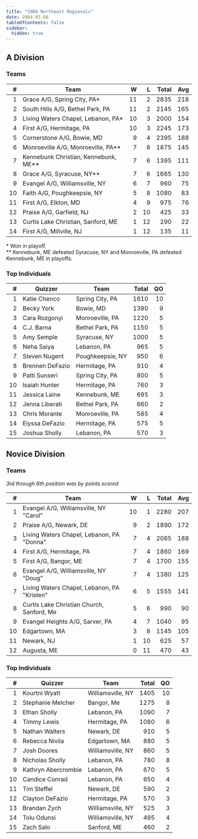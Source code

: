 ```yaml
---
title: "2004 Northeast Regionals"
date: 2004-05-08
tableOfContents: false
sidebar:
  hidden: true
---
```


## A Division

### Teams

|    # | Team                                 |    W |    L | Total |  Avg |
| ---: | ------------------------------------ | ---: | ---: | ----: | ---: |
|    1 | Grace A/G, Spring City, PA*          |   11 |    2 |  2835 |  218 |
|    2 | South Hills A/G, Bethel Park, PA     |   11 |    2 |  2145 |  165 |
|    3 | Living Waters Chapel, Lebanon, PA*   |   10 |    3 |  2000 |  154 |
|    4 | First A/G, Hermitage, PA             |   10 |    3 |  2245 |  173 |
|    5 | Cornerstone A/G, Bowie, MD           |    9 |    4 |  2395 |  188 |
|    6 | Monroeville A/G, Monroeville, PA**   |    7 |    6 |  1875 |  145 |
|    7 | Kennebunk Christian, Kennebunk, ME** |    7 |    6 |  1395 |  111 |
|    8 | Grace A/G, Syracuse, NY**            |    7 |    6 |  1665 |  130 |
|    9 | Evangel A/G, Williamsville, NY       |    6 |    7 |   960 |   75 |
|   10 | Faith A/G, Poughkeepsie, NY          |    5 |    8 |  1080 |   83 |
|   11 | First A/G, Elkton, MD                |    4 |    9 |   975 |   76 |
|   12 | Praise A/G, Garfield, NJ             |    2 |   10 |   425 |   33 |
|   13 | Curtis Lake Christian, Sanford, ME   |    1 |   12 |   290 |   22 |
|   14 | First A/G, Millville, NJ             |    1 |   12 |   135 |   11 |

\* Won in playoff.\
\*\* Kennebunk, ME defeated Syracuse, NY and Monroeville, PA defeated Kennebunk, ME in playoffs.

### Top Individuals

|    # | Quizzer         | Team             | Total |   QO |
| ---: | --------------- | ---------------- | ----: | ---: |
|    1 | Katie Chenco    | Spring City, PA  |  1610 |   10 |
|    2 | Becky York      | Bowie, MD        |  1390 |    9 |
|    3 | Cara Rozgonyi   | Monroeville, PA  |  1220 |    5 |
|    4 | C.J. Barna      | Bethel Park, PA  |  1150 |    5 |
|    5 | Amy Semple      | Syracuse, NY     |  1000 |    5 |
|    6 | Neha Saiya      | Lebanon, PA      |   965 |    5 |
|    7 | Steven Nugent   | Poughkeepsie, NY |   950 |    6 |
|    8 | Brennen DeFazio | Hermitage, PA    |   910 |    4 |
|    9 | Patti Sunseri   | Spring City, PA  |   800 |    5 |
|   10 | Isaiah Hunter   | Hermitage, PA    |   760 |    3 |
|   11 | Jessica Laine   | Kennebunk, ME    |   695 |    3 |
|   12 | Jenna Liberati  | Bethel Park, PA  |   660 |    2 |
|   13 | Chris Morante   | Monroeville, PA  |   585 |    4 |
|   14 | Elyssa DeFazio  | Hermitage, PA    |   575 |    5 |
|   15 | Joshua Sholly   | Lebanon, PA      |   570 |    3 |

## Novice Division

### Teams

*3rd through 6th position was by points scored*

|    # | Team                                        |    W |    L | Total |  Avg |
| ---: | ------------------------------------------- | ---: | ---: | ----: | ---: |
|    1 | Evangel A/G, Williamsville, NY "Carol"      |   10 |    1 |  2280 |  207 |
|    2 | Praise A/G, Newark, DE                      |    9 |    2 |  1890 |  172 |
|    3 | Living Waters Chapel, Lebanon, PA "Donna"   |    7 |    4 |  2065 |  188 |
|    4 | First A/G, Hermitage, PA                    |    7 |    4 |  1860 |  169 |
|    5 | First A/G, Bangor, ME                       |    7 |    4 |  1700 |  155 |
|    6 | Evangel A/G, Williamsville, NY "Doug"       |    7 |    4 |  1380 |  125 |
|    7 | Living Waters Chapel, Lebanon, PA "Kristen" |    6 |    5 |  1555 |  141 |
|    8 | Curtis Lake Christian Church, Sanford, Me   |    5 |    6 |   990 |   90 |
|    9 | Evangel Heights A/G, Sarver, PA             |    4 |    7 |  1040 |   95 |
|   10 | Edgartown, MA                               |    3 |    8 |  1145 |  105 |
|   11 | Newark, NJ                                  |    1 |   10 |   625 |   57 |
|   12 | Augusta, ME                                 |    0 |   11 |   470 |   43 |

### Top Individuals

|    # | Quizzer             | Team              | Total |   QO |
| ---: | ------------------- | ----------------- | ----: | ---: |
|    1 | Kourtni Wyatt       | Williamsville, NY |  1405 |   10 |
|    2 | Stephanie Melcher   | Bangor, Me        |  1275 |    8 |
|    3 | Ethan Sholly        | Lebanon, PA       |  1090 |    7 |
|    4 | Timmy Lewis         | Hermitage, PA     |  1080 |    6 |
|    5 | Nathan Walters      | Newark, DE        |   910 |    5 |
|    6 | Rebecca Nivila      | Edgartown, MA     |   880 |    5 |
|    7 | Josh Doores         | Williamsville, NY |   860 |    5 |
|    8 | Nicholas Sholly     | Lebanon, PA       |   780 |    8 |
|    9 | Kathryn Abercrombie | Lebanon, PA       |   670 |    5 |
|   10 | Candice Conrad      | Lebanon, PA       |   650 |    4 |
|   11 | Tim Steffel         | Newark, DE        |   590 |    2 |
|   12 | Clayton DeFazio     | Hermitage, PA     |   570 |    3 |
|   13 | Brandan Zych        | Williamsville, NY |   525 |    3 |
|   14 | Tolu Odunsi         | Williamsville, NY |   495 |    4 |
|   15 | Zach Salo           | Sanford, ME       |   460 |    2 |

